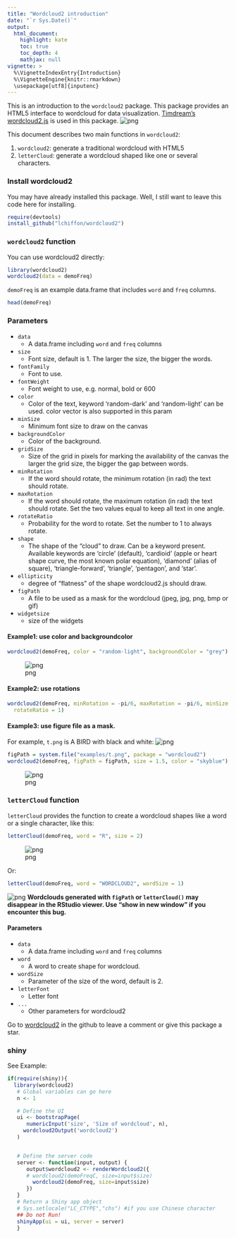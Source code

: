 ---
title: "Wordcloud2 introduction"
date: "`r Sys.Date()`"
output: 
  html_document:
    highlight: kate
    toc: true
    toc_depth: 4
    mathjax: null
vignette: >
  %\VignetteIndexEntry{Introduction}
  %\VignetteEngine{knitr::rmarkdown}
  \usepackage[utf8]{inputenc}
---


This is an introduction to the `wordcloud2` package. This package provides an HTML5 interface to wordcloud for data visualization. [Timdream's wordcloud2.js](https://github.com/timdream/wordcloud2.js) is used in this package.
![png](img/wordcloud2.png)

This document describes two main functions in `wordcloud2`:

1. `wordcloud2`: generate a traditional wordcloud with HTML5
2. `letterCloud`: generate a wordcloud shaped like one or several characters.

### Install wordcloud2

You may have already installed this package. Well, I still want to leave this code here for installing.

```{r eval = F}
require(devtools)
install_github("lchiffon/wordcloud2")
```

### `wordcloud2` function

You can use wordcloud2 directly:
```{r}
library(wordcloud2)
wordcloud2(data = demoFreq)
```

`demoFreq` is an example data.frame that includes `word` and `freq` columns.

```{r}
head(demoFreq)
```

### Parameters
- `data`
  - A data.frame including `word` and `freq` columns
- `size`
  - Font size, default is 1. The larger the size, the bigger the words.
- `fontFamily`	
  - Font to use.
- `fontWeight`	
  - Font weight to use, e.g. normal, bold or 600
- `color`	
  - Color of the text, keyword 'random-dark' and 'random-light' can be used. color vector is also supported in this param
- `minSize`	
  - Minimum font size to draw on the canvas
- `backgroundColor`	
  - Color of the background.
- `gridSize`	
  - Size of the grid in pixels for marking the availability of the canvas the larger the grid size, the bigger the gap between words.
- `minRotation`	
  - If the word should rotate, the minimum rotation (in rad) the text should rotate.
- `maxRotation`	
  - If the word should rotate, the maximum rotation (in rad) the text should rotate. Set the two values equal to keep all text in one angle.
- `rotateRatio`	
  - Probability for the word to rotate. Set the number to 1 to always rotate.
- `shape`	
  - The shape of the "cloud" to draw. Can be a keyword present. Available keywords are 'circle' (default), 'cardioid' (apple or heart shape curve, the most known polar equation), 'diamond' (alias of square), 'triangle-forward', 'triangle', 'pentagon', and 'star'.
- `ellipticity`
  - degree of "flatness" of the shape wordcloud2.js should draw.
- `figPath`
  - A file to be used as a mask for the wordcloud (jpeg, jpg, png, bmp or gif)
- `widgetsize`	
  - size of the widgets

#### Example1: use color and backgroundcolor
```{r eval = F}
wordcloud2(demoFreq, color = "random-light", backgroundColor = "grey")
```
![png](img/ex1.png)

#### Example2: use rotations

```{r}
wordcloud2(demoFreq, minRotation = -pi/6, maxRotation = -pi/6, minSize = 10,
  rotateRatio = 1)
```

#### Example3: use figure file as a mask.

For example, `t.png` is A BIRD with black and white:
![png](img/t.png)

```{r eval = F}
figPath = system.file("examples/t.png", package = "wordcloud2")
wordcloud2(demoFreq, figPath = figPath, size = 1.5, color = "skyblue")
```
![png](img/tcloud.png)

### `letterCloud` function 

`letterCloud` provides the function to create a wordcloud shapes like a word or a single character, like this:
```{r}
letterCloud(demoFreq, word = "R", size = 2)
```
![png](img/R.png)

Or:
```{r}
letterCloud(demoFreq, word = "WORDCLOUD2", wordSize = 1)
```
![png](img/wordcloud2.png)
**Wordclouds generated with `figPath` or `letterCloud()` may disappear in the RStudio viewer. Use "show in new window" if you encounter this bug.**

#### Parameters

- `data`	
  - A data.frame including `word` and `freq` columns
- `word`	
  - A word to create shape for wordcloud.
- `wordSize`
  - Parameter of the size of the word, default is 2.
- `letterFont`	
  - Letter font
- `...`
  - Other parameters for wordcloud2

Go to [wordcloud2](http://github.com/lchiffon/wordcloud2) in the github to leave a comment or give this package a star.

### shiny

See Example:
```{r eval= F}
if(require(shiny)){
  library(wordcloud2)
   # Global variables can go here
   n <- 1

   # Define the UI
   ui <- bootstrapPage(
      numericInput('size', 'Size of wordcloud', n),
     wordcloud2Output('wordcloud2')
   )


   # Define the server code
   server <- function(input, output) {
      output$wordcloud2 <- renderWordcloud2({
      # wordcloud2(demoFreqC, size=input$size)
        wordcloud2(demoFreq, size=input$size)
      })
   }
   # Return a Shiny app object
   # Sys.setlocale("LC_CTYPE","chs") #if you use Chinese character
   ## Do not Run!
   shinyApp(ui = ui, server = server)
   }
```

